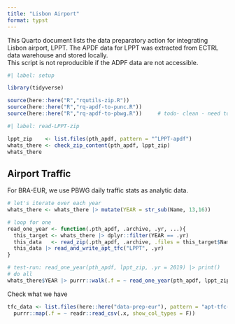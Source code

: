 ```yaml
---
title: "Lisbon Airport"
format: typst
---
```


This Quarto document lists the data preparatory action for integrating Lisbon airport, LPPT.
The APDF data for LPPT was extracted from ECTRL data warehouse and stored locally.    
This script is not reproducible if the ADPF data are not accessible.

```r
#| label: setup

library(tidyverse)

source(here::here("R","rqutils-zip.R"))
source(here::here("R","rq-apdf-to-punc.R"))
source(here::here("R","rq-apdf-to-pbwg.R"))     # todo- clean - need to load punc first.
```

```r
#| label: read-LPPT-zip

lppt_zip    <- list.files(pth_apdf, pattern = "^LPPT-apdf")
whats_there <- check_zip_content(pth_apdf, lppt_zip)
whats_there
```

## Airport Traffic

For BRA-EUR, we use PBWG daily traffic stats as analytic data.

```r
# let's iterate over each year
whats_there <- whats_there |> mutate(YEAR = str_sub(Name, 13,16))

# loop for one
read_one_year <- function(.pth_apdf, .archive, .yr, ...){
  this_target <- whats_there |> dplyr::filter(YEAR == .yr)
  this_data   <- read_zip(.pth_apdf, .archive, .files = this_target$Name)
  this_data |> read_and_write_apt_tfc("LPPT", .yr)
}

# test-run: read_one_year(pth_apdf, lppt_zip, .yr = 2019) |> print()
# do all
whats_there$YEAR |> purrr::walk(.f = ~ read_one_year(pth_apdf, lppt_zip, .x))
```

Check what we have

```r
tfc_data <- list.files(here::here("data-prep-eur"), pattern = "apt-tfc-LPPT", full.names = T) |> 
  purrr::map(.f = ~ readr::read_csv(.x, show_col_types = F))
```

